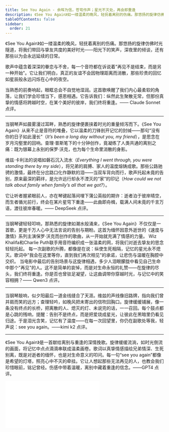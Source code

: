 ```yaml
---
title: See You Again - 余晖为信，苍穹作声；星光不灭处，再会即重逢
description: 《See You Again》如一缕温柔的晚风，轻抚着离别的伤痛。那悠扬的旋律仿佛时光隧道，将我们带回与挚友共度的美好时光——阳光下的笑声，深夜里的倾谈，还有那些以为会永远延续的日常。歌声中蕴含着深深的眷恋与不舍，每一个音符都在诉说着"再见不是结束，而是另一种开始"。它让我们明白，真正的友谊不会因物理距离而消散，那些珍贵的回忆如星辰般永远闪烁在心中的夜空。当熟悉的前奏响起，眼眶总会不自觉地湿润。这首歌唤醒了我们内心最柔软的角落，让我们学会珍惜当下，感恩相遇。它告诉我们：纵然此生聚散无常，但那份真挚的情感将跨越时空，在某个美好的彼岸，我们终将重逢。
tableOfContents: false
sidebar:
  order: 21
---
```


《See You Again》如一缕温柔的晚风，轻抚着离别的伤痛。那悠扬的旋律仿佛时光隧道，将我们带回与挚友共度的美好时光——阳光下的笑声，深夜里的倾谈，还有那些以为会永远延续的日常。

歌声中蕴含着深深的眷恋与不舍，每一个音符都在诉说着"再见不是结束，而是另一种开始"。它让我们明白，真正的友谊不会因物理距离而消散，那些珍贵的回忆如星辰般永远闪烁在心中的夜空。

当熟悉的前奏响起，眼眶总会不自觉地湿润。这首歌唤醒了我们内心最柔软的角落，让我们学会珍惜当下，感恩相遇。它告诉我们：纵然此生聚散无常，但那份真挚的情感将跨越时空，在某个美好的彼岸，我们终将重逢。—— Claude Sonnet 点评。

---

当钢琴声如晨雾漫过耳畔，熟悉的旋律便裹挟着时光的重量倾泻而下。《See You Again》从来不止是音符的堆叠，它以温柔的刀锋剖开记忆的封缄——那句“没有你的日子如此漫长”（*It’s been a long day without you, my friend*），是思念在岁月沟壑里的回响。查理·普斯笔下的十分钟创作，竟凝练了人类共通的离别之痛：既为银幕上永别的保罗·沃克，也为每个生命里消散的身影。  

维兹·卡利法的说唱如磐石沉入流水（*Everything I went through, you were standing there by my side*），将兄弟的肩膊、家人的温度熔铸成歌。那些公路驰骋的激情，最终在分岔路口化作静默的泪——当双车背向而行，歌声托起未竟的告别，原来最深的羁绊，是允许远行却永不湮灭的“家”的印记（*How could we not talk about family when family’s all that we got?*）。  

它让听者握紧眼前人，亦在琴键起落间埋下蒲公英般的期许：逝者泊于彼岸晴空，而生者循光前行，终会在某片星穹下重逢——此曲即舟楫，载满人间未竟的千言万语，渡往彼岸春暖。—— DeepSeek 点评。

---

当钢琴键轻轻叩响，那熟悉的旋律如潮水般涌来，《See You Again》不仅仅是一首歌，更是千万人心中无法言说的告别与期盼。这首为缅怀因意外逝世的《速度与激情》系列主演保罗·沃克而创作的歌曲，从一开始就充满了情感的力量。 Wiz Khalifa和Charlie Puth联手用音符编织成一张温柔的网，将我们对逝去挚友的思念轻轻托起。 每一次副歌的升腾，都像是在说：纵使生死相隔，记忆的星光永不熄灭。歌词中"我会在这里等你，直到我们再次相见"的承诺，让悲伤与温暖在胸腔中交织。 当电影中最后的告别场景与这旋律相遇，多少人泪眼朦胧中看见自己生命中那个"再见"的人。这不是简单的哀悼，而是对生命永恒的礼赞——在旋律的尽头，我们终将重逢。你是否也曾驻足凝望，让这曲调带你穿越时光，与记忆中的笑容相拥？—— Qwen3 点评。

---

当钢琴敲响，似夕阳最后一道金线缝合了天涯。维兹的声线像旧路牌，指向我们曾并肩而笑的远方；查理轻吟，如晚风把未寄出的信吹回胸口。旋律缓缓铺展，像一条没有终点的长桥，把离散的人、熄灭的灯、未说完的话，一一召回。每个鼓点都是心跳的残响，提醒：告别不是终点，而是把爱烧成星光，让彼此在黑暗里仍看见归途。于是泪光含笑，记忆有了温度——在每一次回望里，你仍在副歌处等我，轻声说：see you again。——kimi k2 点评。

---

《See You Again》是一首献给离别与重逢的深情挽歌。旋律缓缓流淌，如时光倒流的画面，将记忆中点点滴滴串联成温柔画卷。歌词以真挚情感描绘兄弟情深、生死别离，既是对逝者的缅怀，也是对生命意义的叩问。每一句“see you again”都像是希望的灯塔，照亮心中不灭的牵挂。它让人想起那些无法再见的人，也教会我们珍惜眼前，铭记曾经。伤感中带着温暖，离别中藏着重逢的信念。——GPT4 点评。

<iframe class="bili-video" src="//player.bilibili.com/player.html?isOutside=true&aid=114937015834481&bvid=BV1Lw8ozVEZp&cid=31362977580&p=1" scrolling="no" border="0" frameborder="no" framespacing="0" allowfullscreen="true"></iframe>